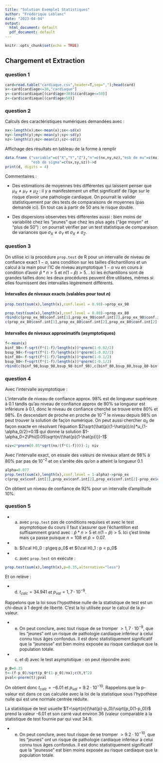 ```yaml
---
title: "Solution Exemple1 Statistiques"
author: "Frédérique Leblanc"
date: "2023-04-04"
output:
  html_document: default
  pdf_document: default
---
```


```r
knitr::opts_chunk$set(echo = TRUE)
```

## Chargement et Extraction

### question 1

```r
card=read.table("cardiaque.csv",header=T,sep=",");head(card)
x<-card[card$age<=30,"cardiaque"]
y<-card$cardiaque[(card$age>30)&(card$age<=50)]
z<-card$cardiaque[(card$age>50)]
```

### question 2

Calculs des caractéristiques numériques demandées avec :

```r
nx<-length(x);mx<-mean(x);sx<-sd(x)
ny<-length(y);my<-mean(y);sy<-sd(y)
nz<-length(z);mz<-mean(z);sz<-sd(z)
```

Affichage des résultats en tableau de la forme à remplir 

```r
data.frame ("variable"=c("X","Y","Z"),"n"=c(nx,ny,nz),"esb de mu"=c(mx,my,mz),
            "esb de sigma"=c(sx,sy,sz))->d
print(d, digits = 4)
```
Commentaires :

* Des estimations de moyennes très différentes qui laissent penser que $\mu_X\neq\mu_Y\neq\mu_Z$ :
il y a manifestement un effet significatif de l'âge sur le risque d'avoir une pathologie cardiaque.
On pourrait le valider statistiquement par des tests de comparaisons de moyennes (pas demandé ici).
En tout cas à partir de 50 ans le risque double.

* Des dispersions observées très différentes aussi : bien moins de variabilité chez les "jeunes" que chez les plus agés ("âge moyen" et "plus de 50") : on pourrait vérifier par un test statistique
de comparaison de variances que $\sigma_X\neq\sigma_Y$ et $\sigma_X\neq\sigma_Z$.

### question 3

On utilise ici la procédure $\texttt{prop.test}$ de R pour un intervalle de niveau de confiance exact
$1-\alpha$, sans condition sur les tailles d'échantillons
et un calcul à la main  pour l'IC de niveau asymptotique $1-\alpha$ vu en cours à condition d'avoir $\hat{p}*n>5$ et $n(1-\hat{p})>5$.  .
Ici les échantillons sont de grandes tailles donc les deux procédures peuvent ếtre utilisées, mêmes si elles fournissent des intervalles légèrement différents.

#### Intervalles de niveaux exacts (valables pour tout $n$)

```r
prop.test(sum(x),length(x),conf.level = 0.98)->prop_ex_98

prop.test(sum(x),length(x),conf.level = 0.80)->prop_ex_80
rbind(c(prop_ex_98$conf.int[1],prop_ex_98$conf.int[2],prop_ex_98$conf.int[2]-prop_ex_98$conf.int[1]),
c(prop_ex_80$conf.int[1],prop_ex_80$conf.int[2],prop_ex_80$conf.int[2]-prop_ex_80$conf.int[1]))
```
#### Intervalles de niveaux approximatifs (asymptotiques)

```r
f<-mean(x)
binf_98<-f-sqrt(f*(1-f)/length(x))*qnorm(1-0.02/2)
bsup_98<-f+sqrt(f*(1-f)/length(x))*qnorm(1-0.02/2)
binf_80<-f-sqrt(f*(1-f)/length(x))*qnorm(1-0.1/2)
bsup_80<-f+sqrt(f*(1-f)/length(x))*qnorm(1-0.1/2)
rbind(c(binf_98,bsup_98,bsup_98-binf_98),c(binf_80,bsup_80,bsup_80-binf_80))
```

### question 4

Avec l'intervalle asymptotique : 

L'intervalle de niveau de confiance approx.  $98\%$ est de longueur supérieure à 0.1 tandis qu'au niveau de confiance approx de $80\%$ sa longueur est inférieure à 0.1, donc le niveau de confiance cherché se trouve entre $80\%$ et $98\%$. En descendant de proche en proche de $10^{-2}$ le niveau depuis $98\%$ on peut trouver la solution de façon numérique. On peut aussi chercher $\alpha_0$ de façon exacte en résolvant l'équation
$2\sqrt{\hat{p}(1-\hat{p})/n}*u_{1-\alpha_0/2}=0.1$
qui donne la solution
$1-\alpha_0=2\Phi(0.05\sqrt{n/(\hat{p}(1-\hat{p})})-1$
```r
niv=2*pnorm(0.05*sqrt(nx/(f*(1-f))))-1; niv

```
Avec l'intervalle exact, on essaie des valeurs de niveaux allant de $98\%$ à $80\%$ par pas de $10^{-2}$ et on s'arrête dès qu'on a atteint la longueur 0.1
```r
alpha=0.077
prop.test(sum(x),length(x),conf.level = 1-alpha)->prop_ex
c(prop_ex$conf.int[1],prop_ex$conf.int[2],prop_ex$conf.int[2]-prop_ex$conf.int[1])
```

On obtient un niveau de confiance de $92\%$ pour un intervalle d'amplitude $10\%$.

### question 5

* a) avec $\texttt{prop.test}$ pas de conditions requises et avec le test asymptotique du cours il faut s'assurer que l'échantillon est suffisamment grand avec : $\hat{p}*n>5$ et $n(1-\hat{p})>5$. Ici ç'est limite mais ça passe puisque $n=108$ et $\hat{p}=0.07$.

* b) ${\cal H}_0 : p\geq p_0$ et ${\cal H}_1 : p < p_0$

* c) avec $\texttt{prop.test}$ on exécute :
```r
prop.test(sum(x),length(x),p=0.35,alternative="less")
```
Et on relève :

* d) $t_{calc}=34.941$ et $p_{val}=1,7\cdot 10^{-9}$.

Rappelons que 
la loi sous l'hypothèse nulle de la statistique de test \texttt{X.squared} est un chi-deux à 1 degré de liberté. C'est la loi utilisée pour le calcul de la $p$-valeur.

* e) On peut conclure, avec tout risque de se tromper $>1,7\cdot 10^{-9}$, que les "jeunes" ont un risque  de pathologie cardiaque inférieur à celui connu tous âges confondus. Il est donc statistiquement significatif que la "jeunesse" est bien moins exposée au risque cardiaque que la population totale.


* c) et d) avec le test asymptotique :  on peut répondre  avec 
```r
p_0=0.35
t<-(f-p_0)/sqrt(p_0*(1-p_0)/nx);c(t,t^2)
pval<-pnorm(t);pval
```
On obtient donc $t_{calc}=-6.01$ et $p_{val}=9.2\cdot 10^{-10}$. Rappelons que la p-valeur est dans ce cas calculée avec la loi de la statistique sous l'hypothèse nulle qui est une normale centrée réduite.


La statistique de test usuelle $T=\sqrt{n}(\hat{p}-p_0)/\sqrt{p_0(1-p_0)}$ prend la valeur
-6.01 et son carré vaut environ 36 (valeur comparable à la statistique de test fournie par \texttt{prop.test} qui vaut 34.9. 

*   e) On peut conclure, avec tout risque de se tromper $>9.2\cdot 10^{-10}$, que les "jeunes" ont un risque  de pathologie cardiaque inférieur à celui connu tous âges confondus. Il est donc statistiquement significatif que la "jeunesse" est bien moins exposée au risque cardiaque que la population totale.
